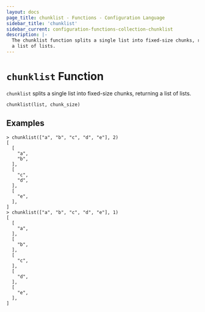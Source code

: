 ```yaml
---
layout: docs
page_title: chunklist - Functions - Configuration Language
sidebar_title: 'chunklist'
sidebar_current: configuration-functions-collection-chunklist
description: |-
  The chunklist function splits a single list into fixed-size chunks, returning
  a list of lists.
---
```


# `chunklist` Function

`chunklist` splits a single list into fixed-size chunks, returning a list
of lists.

```hcl
chunklist(list, chunk_size)
```

## Examples

```shell
> chunklist(["a", "b", "c", "d", "e"], 2)
[
  [
    "a",
    "b",
  ],
  [
    "c",
    "d",
  ],
  [
    "e",
  ],
]
> chunklist(["a", "b", "c", "d", "e"], 1)
[
  [
    "a",
  ],
  [
    "b",
  ],
  [
    "c",
  ],
  [
    "d",
  ],
  [
    "e",
  ],
]
```
